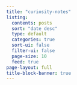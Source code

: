 ```yaml
---
title: "curiosity-notes"
listing:
  contents: posts
  sort: "date desc"
  type: default
  categories: true
  sort-ui: false
  filter-ui: false
  page-size: 10
  feed: true
page-layout: full
title-block-banner: true
---
```




